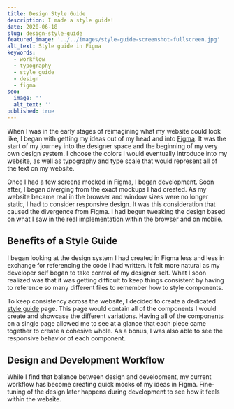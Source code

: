 ```yaml
---
title: Design Style Guide
description: I made a style guide!
date: 2020-06-18
slug: design-style-guide
featured_image: '../../images/style-guide-screenshot-fullscreen.jpg'
alt_text: Style guide in Figma
keywords:
  - workflow
  - typography
  - style guide
  - design
  - figma
seo:
  image: ''
  alt_text: ''
published: true
---
```


When I was in the early stages of reimagining what my website could look like, I began with getting my ideas out of my head and into [Figma](https://www.figma.com/). It was the start of my journey into the designer space and the beginning of my very own design system. I choose the colors I would eventually introduce into my website, as well as typography and type scale that would represent all of the text on my website.

Once I had a few screens mocked in Figma, I began development. Soon after, I began diverging from the exact mockups I had created. As my website became real in the browser and window sizes were no longer static, I had to consider responsive design. It was this consideration that caused the divergence from Figma. I had begun tweaking the design based on what I saw in the real implementation within the browser and on mobile.

## Benefits of a Style Guide

I began looking at the design system I had created in Figma less and less in exchange for referencing the code I had written. It felt more natural as my developer self began to take control of my designer self. What I soon realized was that it was getting difficult to keep things consistent by having to reference so many different files to remember how to style components.

To keep consistency across the website, I decided to create a dedicated [style guide](https://frankcongson.com/style-guide) page. This page would contain all of the components I would create and showcase the different variations. Having all of the components on a single page allowed me to see at a glance that each piece came together to create a cohesive whole. As a bonus, I was also able to see the responsive behavior of each component.

## Design and Development Workflow

While I find that balance between design and development, my current workflow has become creating quick mocks of my ideas in Figma. Fine-tuning of the design later happens during development to see how it feels within the website.
